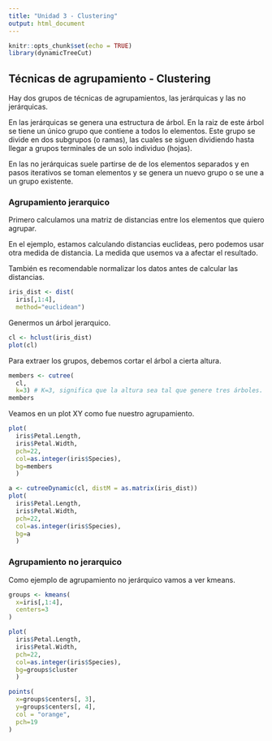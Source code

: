 ```yaml
---
title: "Unidad 3 - Clustering"
output: html_document
---
```


```r
knitr::opts_chunk$set(echo = TRUE)
library(dynamicTreeCut)
```

## Técnicas de agrupamiento - Clustering

Hay dos grupos de técnicas de agrupamientos, las jerárquicas y las no 
jerárquicas.

En las jerárquicas se genera una estructura de árbol. En la raiz de este árbol
se tiene un único grupo que contiene a todos lo elementos. Este grupo se divide
en dos subgrupos (o ramas), las cuales se siguen dividiendo hasta llegar a 
grupos terminales de un solo individuo (hojas). 

En las no jerárquicas suele partirse de de los elementos separados y en pasos 
iterativos se toman elementos y se genera un nuevo grupo o se une a un grupo
existente.

### Agrupamiento jerarquico

Primero calculamos una matriz de distancias entre los elementos que quiero
agrupar.

En el ejemplo, estamos calculando distancias euclideas, pero podemos usar otra 
medida de distancia. La medida que usemos va a afectar el resultado.

También es recomendable normalizar los datos antes de calcular las distancias.

```r
iris_dist <- dist(
  iris[,1:4],
  method="euclidean")
```

Genermos un árbol jerarquico.

```r
cl <- hclust(iris_dist)
plot(cl)
```

Para extraer los grupos, debemos cortar el árbol a cierta altura.

```r
members <- cutree(
  cl,
  k=3) # K=3, significa que la altura sea tal que genere tres árboles.
members
```

Veamos en un plot XY como fue nuestro agrupamiento.

```r
plot(
  iris$Petal.Length,
  iris$Petal.Width,
  pch=22,
  col=as.integer(iris$Species),
  bg=members
  )
```

```r
a <- cutreeDynamic(cl, distM = as.matrix(iris_dist))
plot(
  iris$Petal.Length,
  iris$Petal.Width,
  pch=22,
  col=as.integer(iris$Species),
  bg=a
  )
```

### Agrupamiento no jerarquico

Como ejemplo de agrupamiento no jerárquico vamos a ver kmeans.


```r

groups <- kmeans(
  x=iris[,1:4],
  centers=3
)

plot(
  iris$Petal.Length,
  iris$Petal.Width,
  pch=22,
  col=as.integer(iris$Species),
  bg=groups$cluster
  )

points(
  x=groups$centers[, 3],
  y=groups$centers[, 4],
  col = "orange",
  pch=19
)


```



